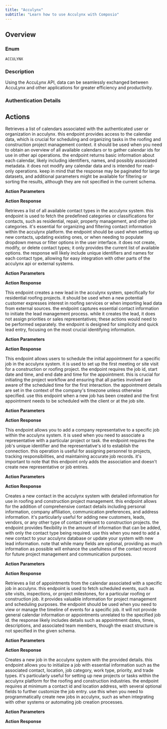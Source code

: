 ```yaml
---
title: "Acculynx"
subtitle: "Learn how to use Acculynx with Composio"
---
```



## Overview

### Enum
`ACCULYNX`

### Description
Using the AccuLynx API, data can be seamlessly exchanged between AccuLynx and other applications for greater efficiency and productivity.

### Authentication Details

<Accordion title="API_KEY">
<ParamField path="api_key" type="string" required={true}>
</ParamField>

</Accordion>


## Actions

<AccordionGroup>
<Accordion title="ACCULYNX_LIST_OF_CALENDARS_FOR_THE_LOCATION">
Retrieves a list of calendars associated with the authenticated user or organization in acculynx. this endpoint provides access to the calendar data, which is crucial for scheduling and organizing tasks in the roofing and construction project management context. it should be used when you need to obtain an overview of all available calendars or to gather calendar ids for use in other api operations. the endpoint returns basic information about each calendar, likely including identifiers, names, and possibly associated metadata. it does not modify any calendar data and is intended for read-only operations. keep in mind that the response may be paginated for large datasets, and additional parameters might be available for filtering or sorting the results, although they are not specified in the current schema.

**Action Parameters**

<ParamField path="pageSize" type="integer">
</ParamField>

<ParamField path="pageStartIndex" type="integer">
</ParamField>


**Action Response**

<ParamField path="data" type="object">
</ParamField>

<ParamField path="successful" type="boolean">
</ParamField>

<ParamField path="error" type="">
</ParamField>

</Accordion>

<Accordion title="ACCULYNX_LIST_OF_CONTACT_TYPES_RELATED_TO_THE_COMPANY">
Retrieves a list of all available contact types in the acculynx system. this endpoint is used to fetch the predefined categories or classifications for contacts, such as residential, repair, property management, and other job categories. it's essential for organizing and filtering contact information within the acculynx platform. the endpoint should be used when setting up new contacts, updating existing ones, or when needing to populate dropdown menus or filter options in the user interface. it does not create, modify, or delete contact types; it only provides the current list of available options. the response will likely include unique identifiers and names for each contact type, allowing for easy integration with other parts of the acculynx api or external systems.

**Action Parameters**

<ParamField path="pageSize" type="integer">
</ParamField>

<ParamField path="pageStartIndex" type="integer">
</ParamField>


**Action Response**

<ParamField path="data" type="object">
</ParamField>

<ParamField path="successful" type="boolean">
</ParamField>

<ParamField path="error" type="">
</ParamField>

</Accordion>

<Accordion title="ACCULYNX_CREATE_A_LEAD">
This endpoint creates a new lead in the acculynx system, specifically for residential roofing projects. it should be used when a new potential customer expresses interest in roofing services or when importing lead data from external sources. the endpoint captures essential contact information to initiate the lead management process. while it creates the lead, it does not assign priorities or sales representatives; these actions would need to be performed separately. the endpoint is designed for simplicity and quick lead entry, focusing on the most crucial identifying information.

**Action Parameters**

<ParamField path="firstName" type="string" required={true}>
</ParamField>

<ParamField path="lastName" type="string">
</ParamField>

<ParamField path="emailAddress" type="string" required={true}>
</ParamField>


**Action Response**

<ParamField path="data" type="object">
</ParamField>

<ParamField path="successful" type="boolean">
</ParamField>

<ParamField path="error" type="">
</ParamField>

</Accordion>

<Accordion title="ACCULYNX_ADD_JOB_APPOINTMENT">
This endpoint allows users to schedule the initial appointment for a specific job in the acculynx system. it is used to set up the first meeting or site visit for a construction or roofing project. the endpoint requires the job id, start date and time, and end date and time for the appointment. this is crucial for initiating the project workflow and ensuring that all parties involved are aware of the scheduled time for the first interaction. the appointment details are set in the context of the company's timezone unless otherwise specified. use this endpoint when a new job has been created and the first appointment needs to be scheduled with the client or at the job site.

**Action Parameters**

<ParamField path="jobId" type="string" required={true}>
</ParamField>

<ParamField path="startDate" type="string" required={true}>
</ParamField>

<ParamField path="endDate" type="string" required={true}>
</ParamField>


**Action Response**

<ParamField path="data" type="object">
</ParamField>

<ParamField path="successful" type="boolean">
</ParamField>

<ParamField path="error" type="">
</ParamField>

</Accordion>

<Accordion title="ACCULYNX_UPDATE_COMPANY_REPRESENTATIVE">
This endpoint allows you to add a company representative to a specific job within the acculynx system. it is used when you need to associate a representative with a particular project or task. the endpoint requires the job's unique identifier and the representative's id to establish the connection. this operation is useful for assigning personnel to projects, tracking responsibilities, and maintaining accurate job records. it's important to note that this endpoint only adds the association and doesn't create new representative or job entries.

**Action Parameters**

<ParamField path="jobId" type="string" required={true}>
</ParamField>

<ParamField path="id" type="string">
</ParamField>


**Action Response**

<ParamField path="data" type="object">
</ParamField>

<ParamField path="successful" type="boolean">
</ParamField>

<ParamField path="error" type="">
</ParamField>

</Accordion>

<Accordion title="ACCULYNX_CREATE_A_CONTACT">
Creates a new contact in the acculynx system with detailed information for use in roofing and construction project management. this endpoint allows for the addition of comprehensive contact details including personal information, company affiliation, communication preferences, and address information. it's particularly useful for adding new customers, leads, vendors, or any other type of contact relevant to construction projects. the endpoint provides flexibility in the amount of information that can be added, with only the contact type being required. use this when you need to add a new contact to your acculynx database or update your system with new lead information. note that while many fields are optional, providing as much information as possible will enhance the usefulness of the contact record for future project management and communication purposes.

**Action Parameters**

<ParamField path="contactTypeIds" type="array" required={true}>
</ParamField>

<ParamField path="firstName" type="string">
</ParamField>

<ParamField path="lastName" type="string">
</ParamField>

<ParamField path="crossReference" type="string">
</ParamField>

<ParamField path="companyName" type="string">
</ParamField>

<ParamField path="companyJobTitle" type="string">
</ParamField>

<ParamField path="note" type="string">
</ParamField>

<ParamField path="phoneNumbers" type="array">
</ParamField>

<ParamField path="emailAddresses" type="array">
</ParamField>

<ParamField path="mailingAddress__state__id" type="integer">
</ParamField>

<ParamField path="mailingAddress__country__id" type="integer">
</ParamField>

<ParamField path="mailingAddress__street1" type="string">
</ParamField>

<ParamField path="mailingAddress__street2" type="string">
</ParamField>

<ParamField path="mailingAddress__city" type="string">
</ParamField>

<ParamField path="mailingAddress__zipCode" type="string">
</ParamField>

<ParamField path="billingAddress__state__id" type="integer">
</ParamField>

<ParamField path="billingAddress__country__id" type="integer">
</ParamField>

<ParamField path="billingAddress__street1" type="string">
</ParamField>

<ParamField path="billingAddress__street2" type="string">
</ParamField>

<ParamField path="billingAddress__city" type="string">
</ParamField>

<ParamField path="billingAddress__zipCode" type="string">
</ParamField>

<ParamField path="billingAddressSameAsMailingAddress" type="boolean">
</ParamField>


**Action Response**

<ParamField path="data" type="object">
</ParamField>

<ParamField path="successful" type="boolean">
</ParamField>

<ParamField path="error" type="">
</ParamField>

</Accordion>

<Accordion title="ACCULYNX_JOB_APPOINTMENT_SUMMARY">
Retrieves a list of appointments from the calendar associated with a specific job in acculynx. this endpoint is used to fetch scheduled events, such as site visits, inspections, or project milestones, for a particular roofing or construction job. it provides valuable information for project management and scheduling purposes. the endpoint should be used when you need to view or manage the timeline of events for a specific job. it will not provide general calendar information or appointments unrelated to the specified job id. the response likely includes details such as appointment dates, times, descriptions, and associated team members, though the exact structure is not specified in the given schema.

**Action Parameters**

<ParamField path="jobId" type="string" required={true}>
</ParamField>

<ParamField path="pageStartIndex" type="integer">
</ParamField>

<ParamField path="startDate" type="string">
</ParamField>

<ParamField path="endDate" type="string">
</ParamField>


**Action Response**

<ParamField path="data" type="object">
</ParamField>

<ParamField path="successful" type="boolean">
</ParamField>

<ParamField path="error" type="">
</ParamField>

</Accordion>

<Accordion title="ACCULYNX_CREATE_A_JOB">
Creates a new job in the acculynx system with the provided details. this endpoint allows you to initialize a job with essential information such as the associated contact, location, job category, work type, priority, and trade types. it's particularly useful for setting up new projects or tasks within the acculynx platform for the roofing and construction industries. the endpoint requires at minimum a contact id and location address, with several optional fields to further customize the job entry. use this when you need to programmatically create new jobs in acculynx, such as when integrating with other systems or automating job creation processes.

**Action Parameters**

<ParamField path="contact__id" type="string">
</ParamField>

<ParamField path="leadSource__id" type="string">
</ParamField>

<ParamField path="locationAddress__street1" type="string">
</ParamField>

<ParamField path="locationAddress__street2" type="string">
</ParamField>

<ParamField path="locationAddress__city" type="string">
</ParamField>

<ParamField path="locationAddress__state" type="string">
</ParamField>

<ParamField path="locationAddress__country" type="string">
</ParamField>

<ParamField path="locationAddress__zipCode" type="string">
</ParamField>

<ParamField path="jobCategory__id" type="integer">
</ParamField>

<ParamField path="workType__id" type="integer">
</ParamField>

<ParamField path="priority" type="string">
</ParamField>

<ParamField path="tradeTypes" type="array">
</ParamField>

<ParamField path="notes" type="string">
</ParamField>


**Action Response**

<ParamField path="data" type="object">
</ParamField>

<ParamField path="successful" type="boolean">
</ParamField>

<ParamField path="error" type="">
</ParamField>

</Accordion>

</AccordionGroup>
